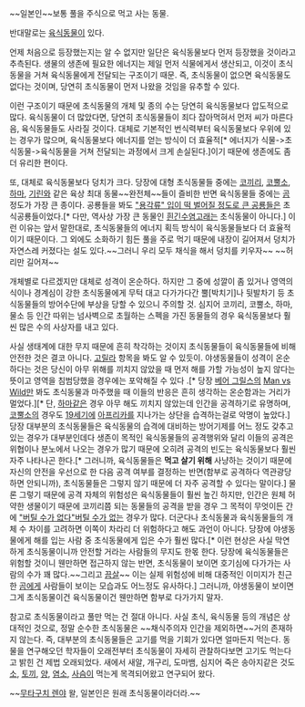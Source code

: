 ~~일본인~~보통 풀을 주식으로 먹고 사는 동물. 

반대말로는 [[육식동물]]이 있다.

언제 처음으로 등장했는지는 알 수 없지만 일단은 육식동물보다 먼저 등장했을 것이라고 추측된다. 생물의 생존에 필요한 에너지는 제일 먼저 식물에게서 생산되고, 이것이 초식동물을 거쳐 육식동물에게 전달되는 구조이기 때문. 즉, 초식동물이 없으면 육식동물도 없다는 것이며, 당연히 초식동물이 먼저 나왔을 것임을 유추할 수 있다.

이런 구조이기 때문에 초식동물의 개체 및 종의 수는 당연히 육식동물보다 압도적으로 많다. 육식동물이 더 많았다면, 당연히 초식동물들이 죄다 잡아먹혀서 먼저 씨가 마른다음, 육식동물들도 사라질 것이다. 대체로 기본적인 번식력부터 육식동물보다 우위에 있는 경우가 많으며, 육식동물보다 에너지를 얻는 방식이 더 효율적[* 에너지가 식물->초식동물->육식동물을 거쳐 전달되는 과정에서 크게 손실된다.]이기 때문에 생존에도 좀 더 유리한 편이다.

또, 대체로 육식동물보다 덩치가 크다. 당장에 대형 초식동물들 중에는 [[코끼리]], [[코뿔소]], [[하마]], [[기린]]와 같은 육상 최대 동물~~완전체~~들이 즐비한 반면 육식동물들 중에는 [[곰]] 정도가 가장 큰 종이다. 공룡들을 봐도 [["용각류" 입이 떡 벌어질 정도로 큰 공룡들]]은 초식공룡들이었다.[* 다만, 역사상 가장 큰 동물인 [[흰긴수염고래]]는 초식동물이 아니다.] 이런 이유는 앞서 말한대로, 초식동물들의 에너지 획득 방식이 육식동물들보다 더 효율적이기 때문이다. 그 외에도 소화하기 힘든 풀을 주로 먹기 때문에 내장이 길어져서 덩치가 자연스레 커졌다는 설도 있다.~~그러니 우리 모두 채식을 해서 덩치를 키우자~~ ~~허리만 길어져~~

개체별로 다르겠지만 대체로 성격이 온순하다. 하지만 그 중에 성깔이 좀 있거나 영역의식이나 경계심이 강한 초식동물에게 무턱 대고 다가가다간 뿔[박치기]나 뒷발차기 등 초식동물들의 방어수단에 부상을 당할 수 있으니 주의할 것. 심지어 코끼리, 코뿔소, 하마, 물소 등 인간 따위는 넘사벽으로 초월하는 스펙을 가진 동물들의 경우 육식동물보다 훨씬 많은 수의 사상자를 내고 있다.

사실 생태계에 대한 무지 때문에 흔히 착각하는 것이지 초식동물들이 육식동물들에 비해 안전한 것은 결코 아니다. [[고릴라]] 항목을 봐도 알 수 있듯이. 야생동물들이 성격이 온순하다는 것은 당신이 아무 위해를 끼치지 않았을 때 먼저 해를 가할 가능성이 높지 않다는 뜻이고 영역을 침범당했을 경우에는 포악해질 수 있다 .[* 당장 [[베어 그릴스]]의 [[Man vs Wild]]만 봐도 초식동물과 마주했을 때 이들의 반응은 흔히 생각하는 온순함과는 거리가 멀었다.][* 단, [[하마]]같은 경우 아무 해도 끼치지 않았는데 인간을 공격하기로 유명하며, [[코뿔소]]의 경우도 [[19세기]]에 [[아프리카]]를 지나가는 상단을 습격하는걸로 악명이 높았다.] 당장 대부분의 초식동물들은 육식동물의 습격에 대비하는 방어기제를 어느 정도 갖추고 있는 경우가 대부분인데다 생존이 목적인 육식동물들의 공격행위와 달리 이들의 공격은 위협이나 분노에서 나오는 경우가 많기 때문에 오히려 공격의 빈도는 육식동물보다 훨씬 자주 나타나곤 한다.[* 그러니까, 육식동물들은 '''먹고 살기 위해''' 사냥하는 것이기 때문에 자신의 안전을 우선으로 한 다음 공격 여부를 결정하는 반면(함부로 공격하다 역관광당하면 안되니까), 초식동물들은 그렇지 않기 때문에 더 자주 공격할 수 있다는 말이다.] 물론 그렇기 때문에 공격 자체의 위험성은 육식동물들이 훨씬 높긴 하지만, 인간은 원체 허약한 생물이기 때문에 코끼리쯤 되는 동물들의 공격을 받을 경우 그 목적이 무엇이든 간에 [["버틸 수가 없다"버틸 수가 없는]] 경우가 많다. 더군다나 초식동물과 육식동물들의 개체 수 차이를 고려하면 이쪽이 차라리 더 위험하다고 해도 과언이 아니다. 당장에 야생동물에게 해를 입는 사람 중 초식동물에게 입은 수가 훨씬 많다.[* 이런 현상은 사실 막연하게 초식동물이니까 안전할 거라는 사람들의 무지도 한몫 한다. 당장에 육식동물들은 위험할 것이니 웬만하면 접근하지 않는 반면, 초식동물이 보이면 호기심에 다가가는 사람의 수가 꽤 많다.~~그리고 [[끔살]]~~ 이는 실제 위험성에 비해 대중적인 이미지가 친근한 [[곰]]에게 사람들이 보이는 모습과도 어느정도 유사하다.] 그러니까, 야생동물이 보이면 그게 초식동물이건 육식동물이건 웬만하면 함부로 다가가지 말자.

참고로 초식동물이라고 풀만 먹는 건 절대 아니다. 사실 초식, 육식동물 등의 개념은 상대적인 것으로, 정말 순수한 초식동물은 ~~채식주의자 인간을 제외하면~~거의 존재하지 않는다. 즉, 대부분의 초식동물들은 고기를 먹을 기회가 있다면 얼마든지 먹는다. 동물을 연구해오던 학자들이 오래전부터 초식동물이 자세히 관찰하다보면 고기도 먹는다고 밝힌 건 제법 오래되었다. 새에서 새알, 개구리, 도마뱀, 심지어 죽은 송아지같은 것도 [[소]], [[토끼]], [[양]], [[염소]], [[사슴]]이 먹는게 목격되어왔고 연구되어 왔다.

~~[[무타구치 렌야]] 왈, 일본인은 원래 초식동물이라더라.~~
